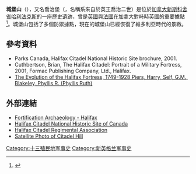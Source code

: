 '''城堡山'''（{{lang-en|Citadel Hill}}），又名喬治堡（{{lang-en|Fort George}}，名稱系來自於英王喬治二世）是位於[[加拿大|加拿大]][[新斯科舍省|新斯科舍省]][[哈利法克斯|哈利法克斯]]的一座歷史遺跡，曾是[[英國|英國]]與[[法國|法國]]在加拿大對峙時英國的重要據點<ref>{{cite book|last=Johnston|first=A.J.B.|title=Louisbourg: Past, Present, Future|year=2013|publisher=Nimbus Publishing}}</ref>。城堡山包括了多個防禦據點，現在的城堡山已經恢復了維多利亞時代的景緻。

==參考資料==
{{reflist}}
*Parks Canada, Halifax Citadel National Historic Site brochure, 2001.
*Cuthbertson, Brian, The Halifax Citadel: Portrait of a Military Fortress, 2001, Formac Publishing Company, Ltd., Halifax.
* [https://web.archive.org/web/20121102121555/http://www.ourroots.ca/e/toc.aspx?id=6086 The Evolution of the Halifax Fortress, 1749-1928 Piers, Harry, Self, G.M., Blakeley, Phyllis R. (Phyllis Ruth)]

==外部連結==
{{commons|Halifax citadel}}
* [https://web.archive.org/web/20110827165356/http://www.northeastarch.com/halifax_city_wall.html Fortification Archaeology - Halifax]
* [https://web.archive.org/web/20050711011637/http://www.pc.gc.ca/lhn-nhs/ns/halifax/index_e.asp Halifax Citadel National Historic Site of Canada]
* [http://www.regimental.com Halifax Citadel Regimental Association] {{Wayback|url=http://www.regimental.com/ |date=20190526200132 }}
* [http://maps.google.com/maps?ll=44.647300,-63.580241&spn=0.003901,0.007298&t=k&hl=en Satellite Photo of Citadel Hill]

[[Category:十三殖民地军事史|Category:十三殖民地军事史]]
[[Category:新英格兰军事史|Category:新英格兰军事史]]
